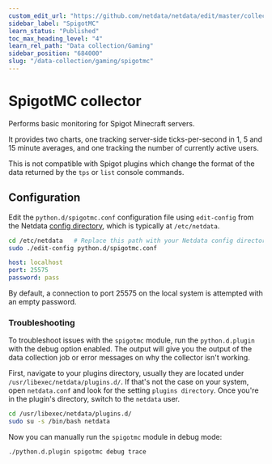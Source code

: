 ```yaml
---
custom_edit_url: "https://github.com/netdata/netdata/edit/master/collectors/python.d.plugin/spigotmc/README.md"
sidebar_label: "SpigotMC"
learn_status: "Published"
toc_max_heading_level: "4"
learn_rel_path: "Data collection/Gaming"
sidebar_position: "684000"
slug: "/data-collection/gaming/spigotmc"
---
```



# SpigotMC collector

Performs basic monitoring for Spigot Minecraft servers.

It provides two charts, one tracking server-side ticks-per-second in
1, 5 and 15 minute averages, and one tracking the number of currently
active users.

This is not compatible with Spigot plugins which change the format of
the data returned by the `tps` or `list` console commands.

## Configuration

Edit the `python.d/spigotmc.conf` configuration file using `edit-config` from the Netdata [config
directory](/docs/typical-netdata-agent-configurations/configuration), which is typically at `/etc/netdata`.

```bash
cd /etc/netdata   # Replace this path with your Netdata config directory, if different
sudo ./edit-config python.d/spigotmc.conf
```

```yaml
host: localhost
port: 25575
password: pass
```

By default, a connection to port 25575 on the local system is attempted with an empty password.




### Troubleshooting

To troubleshoot issues with the `spigotmc` module, run the `python.d.plugin` with the debug option enabled. The 
output will give you the output of the data collection job or error messages on why the collector isn't working.

First, navigate to your plugins directory, usually they are located under `/usr/libexec/netdata/plugins.d/`. If that's 
not the case on your system, open `netdata.conf` and look for the setting `plugins directory`. Once you're in the 
plugin's directory, switch to the `netdata` user.

```bash
cd /usr/libexec/netdata/plugins.d/
sudo su -s /bin/bash netdata
```

Now you can manually run the `spigotmc` module in debug mode:

```bash
./python.d.plugin spigotmc debug trace
```

